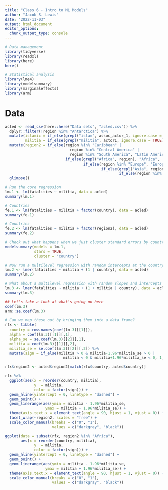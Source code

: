 ---
title: "Class 6 - Intro to ML Models"
author: "Jacob S. Lewis"
date: "2022-11-03"
output: html_document
editor_options: 
  chunk_output_type: console
---

```{r Libraries}

# Data management
library(tidyverse)
library(readxl)
library(here)
here()

# Statistical analysis
library(lme4)
library(modelsummary)
library(marginaleffects)
library(arm)

```



# Data

```{r Import the data}
acled <- read_csv(here::here("Data sets", "acled.csv")) %>%
  dplyr::filter(!region %in% "Antarctica") %>%
  mutate(islamic = if_else(grepl("islam", assoc_actor_1, ignore.case = TRUE), 1, 0),
         militia = if_else(grepl("militia", actor1, ignore.case = TRUE), 1, 0)) %>%
  mutate(region2 = if_else(region %in% "Caribbean" | 
                             region %in% "Central America" | 
                             region %in% "South America", "Latin America",
                           if_else(grepl("Africa", region), "Africa",
                                   if_else(region %in% "Europe", "Europe",
                                           if_else(grepl("Asia", region), "Asia",
                                                   if_else(region %in% "North America", "North America", "Middle East")))))) %>%
  glimpse()
```

```{r Run a simple pooled model}
# Run the core regression
lm.1 <- lm(fatalities ~ militia, data = acled)
summary(lm.1)
```

```{r Fixed effects model}
# Countries
fe.1 <- lm(fatalities ~ militia + factor(country), data = acled)
summary(fe.1)

# Countries
fe.2 <- lm(fatalities ~ militia + factor(region2), data = acled)
summary(fe.2)
```

```{r Run the pooled model through error clustering}
# Check out what happens when we just cluster standard errors by country
modelsummary(models = lm.1,
             stars = TRUE,
             cluster = "country")
```

```{r Running multilevel model with random intercepts}


# Now run a multilevel regression with random intercepts at the country level
lm.2 <- lmer(fatalities ~ militia + (1 | country), data = acled)
summary(lm.2)
```

```{r Running multilevel model with random slopes and intercepts}

# What about a multilevel regression with random slopes and intercepts at the country level
lm.3 <- lmer(fatalities ~ militia + (1 + militia | country), data = acled)
summary(lm.3)

## Let's take a look at what's going on here
coef(lm.3)
arm::se.coef(lm.3)
```

```{r Put the random effects into a data frame}
# Can we map these out by bringing them into a data frame?
rfx <- tibble(
  country = row.names(coef(lm.3)[[1]]),
  alpha = coef(lm.3)[[1]][,1],
  alpha_se = se.coef(lm.3)[[2]][,1],
  militia = coef(lm.3)[[1]][,2],
  militia_se = se.coef(lm.3)[[2]][,2]) %>%
  mutate(sign = if_else(militia > 0 & militia-1.96*militia_se > 0 |
                          militia < 0 & militia+1.96*militia_se < 0, 1, 0))

rfx$region2 <- acled$region2[match(rfx$country, acled$country)]
```

```{r Plot out the coefficient plots}
rfx %>%
  ggplot(aes(x = reorder(country, militia),
             y  = militia,
             color = factor(sign))) +
  geom_hline(yintercept = 0, linetype = "dashed") +
  geom_point() +
  geom_linerange(aes(ymin = militia - 1.96*militia_se,
                  ymax = militia + 1.96*militia_se)) +
  theme(axis.text.x = element_text(angle = 90, hjust = 1, vjust = 0)) +
  facet_wrap(~region2, scales = "free") +
  scale_color_manual(breaks = c("0", "1"),
                     values = c("darkgray", "black"))
```

```{r Plot out coefficient plots only in Africa}
ggplot(data = subset(rfx, region2 %in% "Africa"),
       aes(x = reorder(country, militia),
             y  = militia,
             color = factor(sign))) +
  geom_hline(yintercept = 0, linetype = "dashed") +
  geom_point() +
  geom_linerange(aes(ymin = militia - 1.96*militia_se,
                  ymax = militia + 1.96*militia_se)) +
  theme(axis.text.x = element_text(angle = 90, hjust = 1, vjust = 0)) +
  scale_color_manual(breaks = c("0", "1"),
                     values = c("darkgray", "black"))
```









